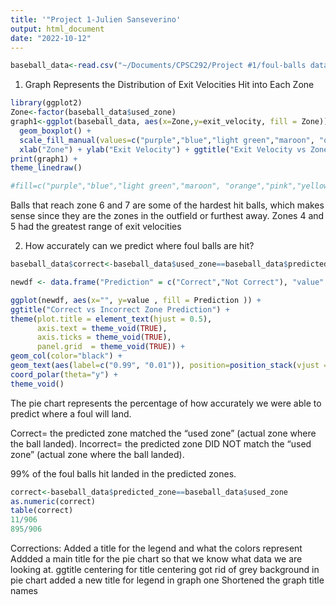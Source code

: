 ```yaml
---
title: '"Project 1-Julien Sanseverino'
output: html_document
date: "2022-10-12"
---
```


```r
baseball_data<-read.csv("~/Documents/CPSC292/Project #1/foul-balls data.csv")
```

1.  Graph Represents the Distribution of Exit Velocities Hit into Each Zone

```r
library(ggplot2)
Zone<-factor(baseball_data$used_zone)
graph1<-ggplot(baseball_data, aes(x=Zone,y=exit_velocity, fill = Zone)) +
  geom_boxplot() + 
  scale_fill_manual(values=c("purple","blue","light green","maroon", "orange","pink","yellow")) +
  xlab("Zone") + ylab("Exit Velocity") + ggtitle("Exit Velocity vs Zone Baseball Landed")
print(graph1) +
theme_linedraw()

#fill=c("purple","blue","light green","maroon", "orange","pink","yellow")
```

Balls that reach zone 6 and 7 are some of the hardest hit balls, which makes sense since they are the zones in the outfield or furthest away. Zones 4 and 5 had the greatest range of exit velocities

2.  How accurately can we predict where foul balls are hit?


```r
baseball_data$correct<-baseball_data$used_zone==baseball_data$predicted_zone

newdf <- data.frame("Prediction" = c("Correct","Not Correct"), "value" =                c(sum(baseball_data$correct==TRUE)/length(baseball_data$correct),             sum(baseball_data$correct==FALSE)/length(baseball_data$correct)))

ggplot(newdf, aes(x="", y=value , fill = Prediction )) + 
ggtitle("Correct vs Incorrect Zone Prediction") +
theme(plot.title = element_text(hjust = 0.5), 
      axis.text = theme_void(TRUE),
      axis.ticks = theme_void(TRUE),
      panel.grid  = theme_void(TRUE)) +
geom_col(color="black") +
geom_text(aes(label=c("0.99", "0.01")), position=position_stack(vjust = 0.5)) +
coord_polar(theta="y") +
theme_void()

```

The pie chart represents the percentage of how accurately we were able to predict where a foul will land.

Correct= the predicted zone matched the "used zone" (actual zone where the ball landed). Incorrect= the predicted zone DID NOT match the "used zone" (actual zone where the ball landed).

99% of the foul balls hit landed in the predicted zones.

```r
correct<-baseball_data$predicted_zone==baseball_data$used_zone
as.numeric(correct)
table(correct)
11/906
895/906
```


Corrections:
Added a title for the legend and what the colors represent
Addded a main title for the pie chart so that we know what data we are looking at. 
ggtitle centering for title centering
got rid of grey background in pie chart
added a new title for legend in graph one
Shortened the graph title names